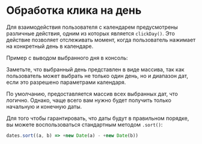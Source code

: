 # Обработка клика на день

Для взаимодействия пользователя с календарем предусмотрены различные действия, одним из которых является `clickDay()`. Это действие позволяет отслеживать момент, когда пользователь нажимает на конкретный день в календаре.

Пример с выводом выбранного дня в консоль:

<Sandbox example="action-handlers-click-a-day" />

Заметьте, что выбранный день представлен в виде массива, так как пользователь может выбрать не только один день, но и диапазон дат, если это разрешено параметрами календаря.

<Sandbox example="action-handlers-click-a-day-ranged" />

По умолчанию, предоставляется массив всех выбранных дат, что логично. Однако, чаще всего вам нужно будет получить только начальную и конечную даты.

Для того чтобы гарантировать, что даты будут в правильном порядке, вы можете воспользоваться стандартным методом `.sort()`:

```js
dates.sort((a, b) => +new Date(a) - +new Date(b))
```
